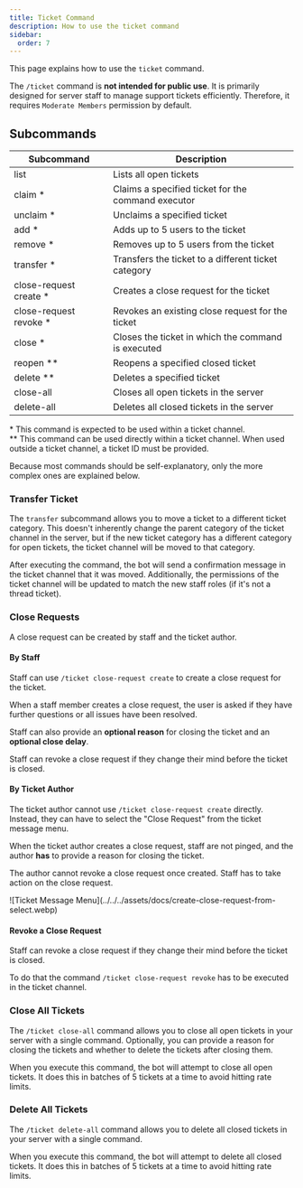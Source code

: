 ```yaml
---
title: Ticket Command
description: How to use the ticket command
sidebar:
  order: 7
---
```



This page explains how to use the `ticket` command.

The `/ticket` command is **not intended for public use**. It is primarily designed for server staff to manage support tickets efficiently.
Therefore, it requires `Moderate Members` permission by default.

## Subcommands

| Subcommand              | Description                                         |
| ----------------------- | --------------------------------------------------- |
| list                    | Lists all open tickets                              |
| claim \*                | Claims a specified ticket for the command executor  |
| unclaim \*              | Unclaims a specified ticket                         |
| add \*                  | Adds up to 5 users to the ticket                    |
| remove \*               | Removes up to 5 users from the ticket               |
| transfer \*             | Transfers the ticket to a different ticket category |
| close-request create \* | Creates a close request for the ticket              |
| close-request revoke \* | Revokes an existing close request for the ticket    |
| close \*                | Closes the ticket in which the command is executed  |
| reopen \*\*             | Reopens a specified closed ticket                   |
| delete \*\*             | Deletes a specified ticket                          |
| close-all               | Closes all open tickets in the server               |
| delete-all              | Deletes all closed tickets in the server            |

\* This command is expected to be used within a ticket channel.  
\*\* This command can be used directly within a ticket channel. When used outside a ticket channel, a ticket ID must be provided.

Because most commands should be self-explanatory, only the more complex ones are explained below.

### Transfer Ticket

The `transfer` subcommand allows you to move a ticket to a different ticket category.
This doesn't inherently change the parent category of the ticket channel in the server, but if the new ticket category has
a different category for open tickets, the ticket channel will be moved to that category.

After executing the command, the bot will send a confirmation message in the ticket channel that it was moved.
Additionally, the permissions of the ticket channel will be updated to match the new staff roles (if it's not a thread ticket).

### Close Requests

A close request can be created by staff and the ticket author.

#### By Staff

Staff can use `/ticket close-request create` to create a close request for the ticket.

When a staff member creates a close request, the user is asked if they have further questions or all issues have been resolved.

Staff can also provide an **optional reason** for closing the ticket and an **optional close delay**.

Staff can revoke a close request if they change their mind before the ticket is closed.

#### By Ticket Author

<div class="grid grid-cols-1 lg:grid-cols-[1fr_auto] gap-4">

<div>

The ticket author cannot use `/ticket close-request create` directly. Instead, they can have to select the "Close Request" from the ticket message menu.

When the ticket author creates a close request, staff are not pinged, and the author **has** to provide a reason for closing the ticket.

The author cannot revoke a close request once created. Staff has to take action on the close request.

</div>

<ImageWrapper size="sm">
  ![Ticket Message
  Menu](../../../assets/docs/create-close-request-from-select.webp)
</ImageWrapper>

</div>

#### Revoke a Close Request

Staff can revoke a close request if they change their mind before the ticket is closed.

To do that the command `/ticket close-request revoke` has to be executed in the ticket channel.

### Close All Tickets

The `/ticket close-all` command allows you to close all open tickets in your server with a single command. Optionally, you can provide a reason for closing the tickets and whether to delete the tickets after closing them.

When you execute this command, the bot will attempt to close all open tickets. It does this in batches of 5 tickets at a time to avoid hitting rate limits.

### Delete All Tickets

The `/ticket delete-all` command allows you to delete all closed tickets in your server with a single command.

When you execute this command, the bot will attempt to delete all closed tickets. It does this in batches of 5 tickets at a time to avoid hitting rate limits.
